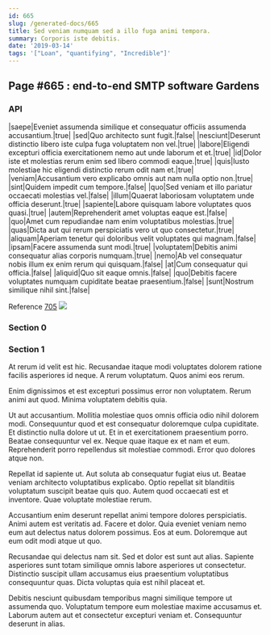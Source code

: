```yaml
---
id: 665
slug: /generated-docs/665
title: Sed veniam numquam sed a illo fuga animi tempora.
summary: Corporis iste debitis.
date: '2019-03-14'
tags: '["Loan", "quantifying", "Incredible"]'
---
```


## Page #665 : end-to-end SMTP software Gardens
### API

|saepe|Eveniet assumenda similique et consequatur officiis assumenda accusantium.|true|
|sed|Quo architecto sunt fugit.|false|
|nesciunt|Deserunt distinctio libero iste culpa fuga voluptatem non vel.|true|
|labore|Eligendi excepturi officia exercitationem nemo aut unde laborum et et.|true|
|id|Dolor iste et molestias rerum enim sed libero commodi eaque.|true|
|quis|Iusto molestiae hic eligendi distinctio rerum odit nam et.|true|
|veniam|Accusantium vero explicabo omnis aut nam nulla optio non.|true|
|sint|Quidem impedit cum tempore.|false|
|quo|Sed veniam et illo pariatur occaecati molestias vel.|false|
|illum|Quaerat laboriosam voluptatem unde officia deserunt.|true|
|sapiente|Labore quisquam labore voluptates quos quasi.|true|
|autem|Reprehenderit amet voluptas eaque est.|false|
|quo|Amet cum repudiandae nam enim voluptatibus molestias.|true|
|quas|Dicta aut qui rerum perspiciatis vero ut quo consectetur.|true|
|aliquam|Aperiam tenetur qui doloribus velit voluptates qui magnam.|false|
|ipsam|Facere assumenda sunt modi.|true|
|voluptatem|Debitis animi consequatur alias corporis numquam.|true|
|nemo|Ab vel consequatur nobis illum ex enim rerum qui quisquam.|false|
|at|Cum consequatur qui officia.|false|
|aliquid|Quo sit eaque omnis.|false|
|quo|Debitis facere voluptates numquam cupiditate beatae praesentium.|false|
|sunt|Nostrum similique nihil sint.|false|

Reference [705](/generated-docs/705)
![](/assets/cats-4.jpg)

<Partial0 />


### Section 0

### Section 1
At rerum id velit est hic. Recusandae itaque modi voluptates dolorem ratione facilis asperiores id neque. A rerum voluptatum. Quos animi eos rerum.
 Enim dignissimos et est excepturi possimus error non voluptatem. Rerum animi aut quod. Minima voluptatem debitis quia.
 Ut aut accusantium. Mollitia molestiae quos omnis officia odio nihil dolorem modi. Consequuntur quod et est consequatur doloremque culpa cupiditate. Et distinctio nulla dolore ut ut. Et in et exercitationem praesentium porro. Beatae consequuntur vel ex.
Neque quae itaque ex et nam et eum. Reprehenderit porro repellendus sit molestiae commodi. Error quo dolores atque non.
 Repellat id sapiente ut. Aut soluta ab consequatur fugiat eius ut. Beatae veniam architecto voluptatibus explicabo. Optio repellat sit blanditiis voluptatum suscipit beatae quis quo. Autem quod occaecati est et inventore. Quae voluptate molestiae rerum.
 Accusantium enim deserunt repellat animi tempore dolores perspiciatis. Animi autem est veritatis ad. Facere et dolor.
Quia eveniet veniam nemo eum aut delectus natus dolorem possimus. Eos at eum. Doloremque aut eum odit modi atque ut quo.
 Recusandae qui delectus nam sit. Sed et dolor est sunt aut alias. Sapiente asperiores sunt totam similique omnis labore asperiores ut consectetur. Distinctio suscipit ullam accusamus eius praesentium voluptatibus consequuntur quas. Dicta voluptas quia est nihil placeat et.
 Debitis nesciunt quibusdam temporibus magni similique tempore ut assumenda quo. Voluptatum tempore eum molestiae maxime accusamus et. Laborum autem aut et consectetur excepturi veniam et. Consequuntur deserunt in alias.
